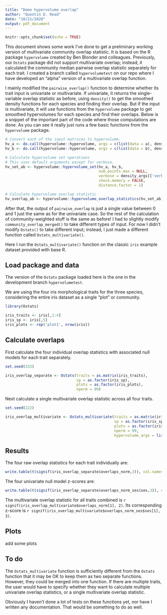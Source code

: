 ```yaml
---
title: "Demo hypervolume overlap"
author: "Quentin D. Read"
date: "10/21/2020"
output: pdf_document
---
```


```r
knitr::opts_chunk$set(echo = TRUE)
```

This document shows some work I've done to get a preliminary working version of multivariate community overlap statistic. It is based on the R package `hypervolume` created by Ben Blonder and colleagues. Previously, our `Ostats` package did not support multivariate overlap; instead, it calculated the community median pairwise overlap statistic separately for each trait. I created a branch called `hypervolumetest` on our repo where I have developed an "alpha" version of a multivariate overlap function.

I mainly modified the `pairwise_overlap()` function to determine whether its trait input is univariate or multivariate. If univariate, it returns the single-variable overlap statistic as before, using `density()` to get the smoothed density functions for each species and finding their overlap. But if the input is multivariate, it will use functions from the `hypervolume` package to get smoothed hypervolumes for each species and find their overlaps. Below is a snippet of the important part of the code where those computations are done. As you can see it really just runs a few basic functions from the `hypervolume` package.

```r
# Convert each of the input matrices to hypervolume.
hv_a <- do.call(hypervolume::hypervolume, args = c(list(data = a), density_args))
hv_b <- do.call(hypervolume::hypervolume, args = c(list(data = b), density_args))

# Calculate hypervolume set operations
# This uses default arguments except for verbose. 
hv_set_ab <- hypervolume::hypervolume_set(hv_a, hv_b, 
                                          num.points.max = NULL, 
                                          verbose = density_args[['verbose']], 
                                          check.memory = FALSE, 
                                          distance.factor = 1)

# Calculate hypervolume overlap statistic
hv_overlap_ab <- hypervolume::hypervolume_overlap_statistics(hv_set_ab)
```

After that, the output of `pairwise_overlap` is just a single value between 0 and 1 just the same as for the univariate case. So the rest of the calculation of community-weighted stuff is the same as before! I had to slightly modify `community_overlap_merged()` to take different types of input. For now I didn't modify `Ostats()` to take different input; instead, I just made a different function called `Ostats_multivariate()`.

Here I run the `Ostats_multivariate()` function on the classic `iris` example dataset provided with base R.

## Load package and data

The version of the `Ostats` package loaded here is the one in the development branch `hypervolumetest`.

We are using the four iris morphological traits for the three species, considering the entire iris dataset as a single "plot" or community.

```r
library(Ostats)

iris_traits <- iris[,1:4]
iris_sp <- iris[,5]
iris_plots <- rep('plot1', nrow(iris))
```

## Calculate overlaps

First calculate the four individual overlap statistics with associated null models for each trait separately.

```r
set.seed(333)

iris_overlap_separate <- Ostats(traits = as.matrix(iris_traits), 
                                sp = as.factor(iris_sp), 
                                plots = as.factor(iris_plots), 
                                nperm = 99)
```
 
Next calculate a single multivariate overlap statistic across all four traits.

```r
set.seed(222)

iris_overlap_multivariate <- Ostats_multivariate(traits = as.matrix(iris_traits), 
                                                 sp = as.factor(iris_sp), 
                                                 plots = as.factor(iris_plots), 
                                                 nperm = 99, 
                                                 hypervolume_args = list(verbose = FALSE, method = 'box'))
```

## Results

The four raw overlap statistics for each trait individually are:

```r
write.table(t(signif(iris_overlap_separate$overlaps_norm,2)), col.names = FALSE)
```

The four univariate null model z-scores are:

```r
write.table(t(signif(iris_overlap_separate$overlaps_norm_ses$ses,3)), col.names = FALSE)
```

The multivariate overlap statistic for all traits combined is `r signif(iris_overlap_multivariate$overlaps_norm[1], 2)`. Its corresponding z-score is `r signif(iris_overlap_multivariate$overlaps_norm_ses$ses[1], 3)`.

## Plots

add some plots


## To do

The `Ostats_multivariate` function is sufficiently different from the `Ostats` function that it may be OK to keep them as two separate functions. However, they could be merged into one function. If there are multiple traits, the user would have to specify whether they want to calculate multiple univariate overlap statistics, or a single multivariate overlap statistic.

Obviously I haven't done a lot of tests on these functions yet, nor have I written any documentation. That would be something to do as well.
